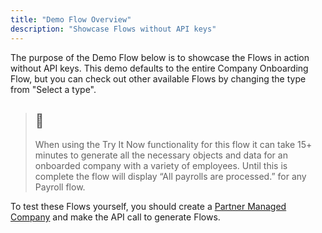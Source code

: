 ```yaml
---
title: "Demo Flow Overview"
description: "Showcase Flows without API keys"
---
```

The purpose of the Demo Flow below is to showcase the Flows in action without API keys. This demo defaults to the entire Company Onboarding Flow, but you can check out other available Flows by changing the type from "Select a type".

> ## 📘
> 
> When using the Try It Now functionality for this flow it can take 15+ minutes to generate all the necessary objects and data for an onboarded company with a variety of employees. Until this is complete the flow will display “All payrolls are processed.” for any Payroll flow.

To test these Flows yourself, you should create a [Partner Managed Company](/embedded-payroll/reference/post-v1-partner-managed-companies)
 and make the API call to generate Flows.


